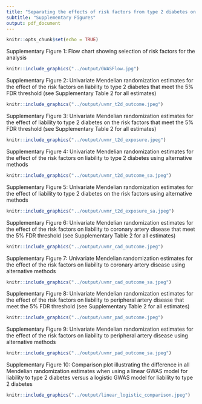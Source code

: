 ```yaml
---
title: "Separating the effects of risk factors from type 2 diabetes on coronary and peripheral artery disease"
subtitle: "Supplementary Figures"
output: pdf_document
---
```


```r
knitr::opts_chunk$set(echo = TRUE)
```

\newpage
Supplementary Figure 1: Flow chart showing selection of risk factors for the analysis
```r
knitr::include_graphics("../output/GWASFlow.jpg")
```


\newpage
Supplementary Figure 2: Univariate Mendelian randomization estimates for the effect of the risk factors on liability to type 2 diabetes that meet the 5% FDR threshold (see Supplementary Table 2 for all estimates)
```r
knitr::include_graphics("../output/uvmr_t2d_outcome.jpeg")
```

\newpage
Supplementary Figure 3: Univariate Mendelian randomization estimates for the effect of liability to type 2 diabetes on the risk factors that meet the 5% FDR threshold (see Supplementary Table 2 for all estimates)
```r
knitr::include_graphics("../output/uvmr_t2d_exposure.jpeg")
```

\newpage
Supplementary Figure 4: Univariate Mendelian randomization estimates for the effect of the risk factors on liability to type 2 diabetes using alternative methods
```r
knitr::include_graphics("../output/uvmr_t2d_outcome_sa.jpeg")
```

\newpage
Supplementary Figure 5: Univariate Mendelian randomization estimates for the effect of liability to type 2 diabetes on the risk factors using alternative methods
```r
knitr::include_graphics("../output/uvmr_t2d_exposure_sa.jpeg")
```

\newpage
Supplementary Figure 6: Univariate Mendelian randomization estimates for the effect of the risk factors on liability to coronary artery disease that meet the 5% FDR threshold (see Supplementary Table 2 for all estimates)
```r
knitr::include_graphics("../output/uvmr_cad_outcome.jpeg")
```

\newpage
Supplementary Figure 7: Univariate Mendelian randomization estimates for the effect of the risk factors on liability to coronary artery disease using alternative methods
```r
knitr::include_graphics("../output/uvmr_cad_outcome_sa.jpeg")
```

\newpage
Supplementary Figure 8: Univariate Mendelian randomization estimates for the effect of the risk factors on liability to peripheral artery disease that meet the 5% FDR threshold (see Supplementary Table 2 for all estimates)
```r
knitr::include_graphics("../output/uvmr_pad_outcome.jpeg")
```

\newpage
Supplementary Figure 9: Univariate Mendelian randomization estimates for the effect of the risk factors on liability to peripheral artery disease using alternative methods
```r
knitr::include_graphics("../output/uvmr_pad_outcome_sa.jpeg")
```

\newpage
Supplementary Figure 10: Comparison plot illustrating the difference in all Mendelian randomization estimates when using a linear GWAS model for liability to type 2 diabetes versus a logistic GWAS model for liability to type 2 diabetes
```r
knitr::include_graphics("../output/linear_logistic_comparison.jpeg")
```
